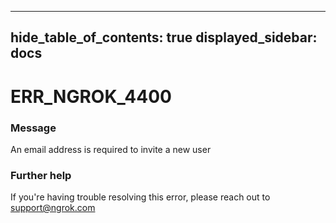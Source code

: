 

---
hide_table_of_contents: true
displayed_sidebar: docs
---


# ERR_NGROK_4400

### Message
An email address is required to invite a new user

<ErrorDetails />



### Further help
If you're having trouble resolving this error, please reach out to [support@ngrok.com](mailto:support@ngrok.com?subject=Help%20with%20ERR_NGROK_4400)

